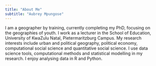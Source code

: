 ```yaml
---
title: "About Me"
subtitle: "Aubrey Mpungose"
---
```


I am a geographer by training, currently completing my PhD, focusing on the geographies of youth. I work as a lecturer in the School of Education, University of KwaZulu Natal, Pietermaritzburg Campus. My research interests include urban and political geography, political economy, computational social science and quantitative social science. I use data science tools,  computational methods and statistical modelling in my research. I enjoy analysing data in R and Python.


